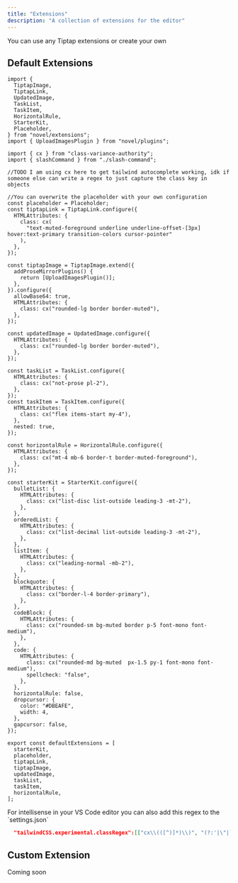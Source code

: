 ```yaml
---
title: "Extensions"
description: "A collection of extensions for the editor"
---
```


<Info>You can use any Tiptap extensions or create your own</Info>

## Default Extensions

```tsx extensions.ts
import {
  TiptapImage,
  TiptapLink,
  UpdatedImage,
  TaskList,
  TaskItem,
  HorizontalRule,
  StarterKit,
  Placeholder,
} from "novel/extensions";
import { UploadImagesPlugin } from "novel/plugins";

import { cx } from "class-variance-authority";
import { slashCommand } from "./slash-command";

//TODO I am using cx here to get tailwind autocomplete working, idk if someone else can write a regex to just capture the class key in objects

//You can overwrite the placeholder with your own configuration
const placeholder = Placeholder;
const tiptapLink = TiptapLink.configure({
  HTMLAttributes: {
    class: cx(
      "text-muted-foreground underline underline-offset-[3px] hover:text-primary transition-colors cursor-pointer"
    ),
  },
});

const tiptapImage = TiptapImage.extend({
  addProseMirrorPlugins() {
    return [UploadImagesPlugin()];
  },
}).configure({
  allowBase64: true,
  HTMLAttributes: {
    class: cx("rounded-lg border border-muted"),
  },
});

const updatedImage = UpdatedImage.configure({
  HTMLAttributes: {
    class: cx("rounded-lg border border-muted"),
  },
});

const taskList = TaskList.configure({
  HTMLAttributes: {
    class: cx("not-prose pl-2"),
  },
});
const taskItem = TaskItem.configure({
  HTMLAttributes: {
    class: cx("flex items-start my-4"),
  },
  nested: true,
});

const horizontalRule = HorizontalRule.configure({
  HTMLAttributes: {
    class: cx("mt-4 mb-6 border-t border-muted-foreground"),
  },
});

const starterKit = StarterKit.configure({
  bulletList: {
    HTMLAttributes: {
      class: cx("list-disc list-outside leading-3 -mt-2"),
    },
  },
  orderedList: {
    HTMLAttributes: {
      class: cx("list-decimal list-outside leading-3 -mt-2"),
    },
  },
  listItem: {
    HTMLAttributes: {
      class: cx("leading-normal -mb-2"),
    },
  },
  blockquote: {
    HTMLAttributes: {
      class: cx("border-l-4 border-primary"),
    },
  },
  codeBlock: {
    HTMLAttributes: {
      class: cx("rounded-sm bg-muted border p-5 font-mono font-medium"),
    },
  },
  code: {
    HTMLAttributes: {
      class: cx("rounded-md bg-muted  px-1.5 py-1 font-mono font-medium"),
      spellcheck: "false",
    },
  },
  horizontalRule: false,
  dropcursor: {
    color: "#DBEAFE",
    width: 4,
  },
  gapcursor: false,
});

export const defaultExtensions = [
  starterKit,
  placeholder,
  tiptapLink,
  tiptapImage,
  updatedImage,
  taskList,
  taskItem,
  horizontalRule,
];
```

<Note>
For intellisense in your VS Code editor you can also add this regex to the `settings.json`

```json
  "tailwindCSS.experimental.classRegex":[["cx\\(([^)]*)\\)", "(?:'|\"|`)([^']*)(?:'|\"|`)"]],
```

</Note>

## Custom Extension

Coming soon
